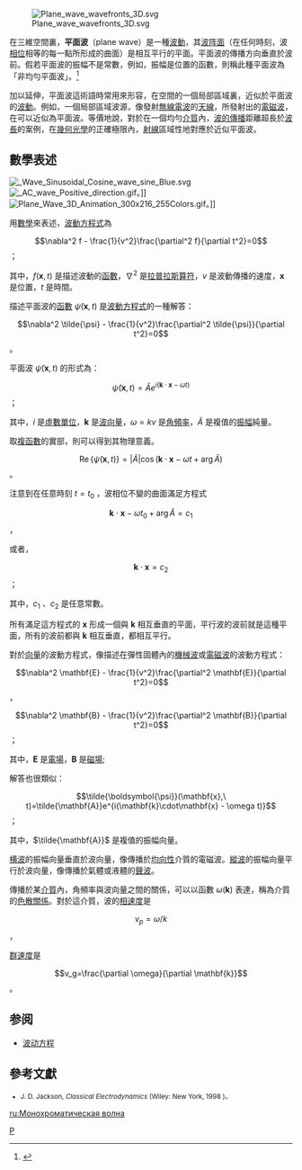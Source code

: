 {{NoteTA|G1=物理學}}
{{向量字體常規}}
[[File:Plane_wave_wavefronts_3D.svg|right]]

在三維空間裏，'''平面波'''（plane wave）是一種[[波動|波動]]，其[[波阵面|波阵面]]（在任何時刻，波[[相位|相位]]相等的每一點所形成的曲面）是相互平行的平面。平面波的傳播方向垂直於波前。假若平面波的振幅不是常數，例如，振幅是位置的函數，則稱此種平面波為「非均勻平面波」。<ref name=Hecht2002>{{citation|last =Hecht |first=Eugene|title=Optics|year=2002| location=United States of America | publisher=Addison Wesley| edition= 4th| isbn=0-8053-8566-5 | language=en}}</ref>{{rp|24-27}}

加以延伸，平面波這術語時常用來形容，在空間的一個局部區域裏，近似於平面波的[[波動|波動]]。例如，一個局部區域波源，像發射[[無線電波|無線電波]]的[[天線|天線]]，所發射出的[[電磁波|電磁波]]，在{{link-en|遠場區|far-field region}}可以近似為平面波。等價地說，對於在一個均勻[[光學介質|介質]]內，[[波的傳播|波的傳播]]距離超長於[[波長|波長]]的案例，在[[幾何光學|幾何光學]]的正確極限內，[[射線|射線]]區域性地對應於近似平面波。

==數學表述==

[[File:_Wave_Sinusoidal_Cosine_wave_sine_Blue.svg|thumb]] 
[[File:_AC_wave_Positive_direction.gif|thumb]]。]]
[[File:Plane_Wave_3D_Animation_300x216_255Colors.gif|thumb]]。]]

用[[數學|數學]]來表述，[[波動方程式|波動方程式]]為
:<math>\nabla^2 f - \frac{1}{v^2}\frac{\partial^2 f}{\partial t^2}=0</math> ；

其中，<math>f(\mathbf{x},t) </math> 是描述波動的[[函數|函數]]，<math>\nabla^2</math> 是[[拉普拉斯算符|拉普拉斯算符]]，<math>v</math> 是波動傳播的速度，<math>\mathbf{x}</math> 是位置，<math>t</math> 是時間。

描述平面波的[[函數|函數]] <math>\tilde{\psi}(\mathbf{x},t) </math> 是[[波動方程式|波動方程式]]的一種解答：
:<math>\nabla^2 \tilde{\psi} - \frac{1}{v^2}\frac{\partial^2 \tilde{\psi}}{\partial t^2}=0</math> 。

平面波 <math>\tilde{\psi}(\mathbf{x},t) </math> 的形式為：
:<math>\tilde{\psi}(\mathbf{x},t) = \tilde{A} e^{i(\mathbf{k}\cdot\mathbf{x} - \omega t)}</math> ；

其中，<math>i</math> 是[[虛數單位|虛數單位]]，<math>\mathbf{k}</math> 是[[波向量|波向量]]，<math>\omega=kv</math> 是[[角頻率|角頻率]]，<math>\tilde{A}</math> 是複值的[[振幅|振幅]]純量。

取[[複函數|複函數]]的實部，則可以得到其物理意義。
:<math>\operatorname{Re}\{\tilde{\psi}(\mathbf{x},t)\} = |\tilde{A}| \cos (\mathbf{k}\cdot\mathbf{x} - \omega t + \arg \tilde{A})</math> 。

注意到在任意時刻 <math>t=t_0 </math> ，波相位不變的曲面滿足方程式
:<math>\mathbf{k}\cdot\mathbf{x} - \omega t_0 + \arg \tilde{A}=c_1</math> ，

或者，
:<math>\mathbf{k}\cdot\mathbf{x}=c_2</math> ；

其中，<math>c_1</math> 、<math>c_2</math> 是任意常數。

所有滿足這方程式的 <math>\mathbf{x}</math> 形成一個與 <math>\mathbf{k}</math> 相互垂直的平面，平行波的波前就是這種平面，所有的波前都與 <math>\mathbf{k}</math> 相互垂直，都相互平行。

對於[[向量|向量]]的波動方程式，像描述在彈性固體內的[[機械波|機械波]]或[[電磁波|電磁波]]的波動方程式：
:<math>\nabla^2 \mathbf{E} - \frac{1}{v^2}\frac{\partial^2 \mathbf{E}}{\partial t^2}=0</math> ，
:<math>\nabla^2 \mathbf{B} - \frac{1}{v^2}\frac{\partial^2 \mathbf{B}}{\partial t^2}=0</math> ；

其中，<math>\mathbf{E}</math> 是[[電場|電場]]，<math>\mathbf{B}</math> 是[[磁場|磁場]];

解答也很類似：
:<math>\tilde{\boldsymbol{\psi}}(\mathbf{x},\ t)=\tilde{\mathbf{A}}e^{i(\mathbf{k}\cdot\mathbf{x} - \omega t)}</math> ；

其中，<math>\tilde{\mathbf{A}}</math> 是複值的振幅向量。

[[横波|横波]]的振幅向量垂直於波向量，像傳播於[[均向性|均向性]]介質的電磁波。[[縱波|縱波]]的振幅向量平行於波向量，像傳播於氣體或液體的[[聲波|聲波]]。

傳播於某[[介質|介質]]內，角頻率與波向量之間的關係，可以以函數 <math>\omega(\mathbf{k})</math> 表達，稱為介質的[[色散關係|色散關係]]。對於這介質，波的[[相速度|相速度]]是 
:<math>v_p=\omega/k</math> ，

[[群速度|群速度]]是 
:<math>v_g=\frac{\partial \omega}{\partial \mathbf{k}}</math> 。

==  参阅 ==
* [[波动方程|波动方程]]

== 參考文獻 ==
{{reflist}}
<small>
* J. D. Jackson, ''Classical Electrodynamics'' (Wiley: New York, 1998 )。
</small>

[[Category:振動和波|P]]

[[ru:Монохроматическая_волна|ru:Монохроматическая волна]]